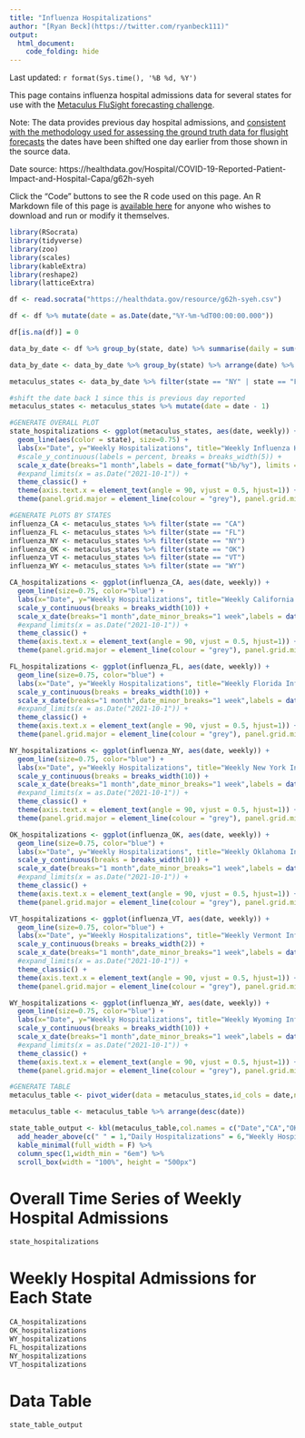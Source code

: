```yaml
---
title: "Influenza Hospitalizations"
author: "[Ryan Beck](https://twitter.com/ryanbeck111)"
output:
  html_document:
    code_folding: hide
---
```


Last updated: `r format(Sys.time(), '%B %d, %Y')`

This page contains influenza hospital admissions data for several states for use with the [Metaculus FluSight forecasting challenge](https://www.metaculus.com/project/1322/?order_by=close_time&project=1322&status=open).

Note: The data provides previous day hospital admissions, and [consistent with the methodology used for assessing the ground truth data for flusight forecasts](https://github.com/computationalUncertaintyLab/Flusight-forecast-data/tree/master/data-truth) the dates have been shifted one day earlier from those shown in the source data.

Date source: https://healthdata.gov/Hospital/COVID-19-Reported-Patient-Impact-and-Hospital-Capa/g62h-syeh

Click the "Code" buttons to see the R code used on this page. An R Markdown file of this page is [available here](https://github.com/ryooan/ryooan.github.io/tree/master/forecasting) for anyone who wishes to download and run or modify it themselves.

```r

library(RSocrata)
library(tidyverse)
library(zoo)
library(scales)
library(kableExtra)
library(reshape2)
library(latticeExtra)

df <- read.socrata("https://healthdata.gov/resource/g62h-syeh.csv")

df <- df %>% mutate(date = as.Date(date,"%Y-%m-%dT00:00:00.000"))

df[is.na(df)] = 0

data_by_date <- df %>% group_by(state, date) %>% summarise(daily = sum(previous_day_admission_influenza_confirmed))

data_by_date <- data_by_date %>% group_by(state) %>% arrange(date) %>% mutate(weekly = rollapply(daily,7,sum, fill = NA, align = "right"))

metaculus_states <- data_by_date %>% filter(state == "NY" | state == "FL" | state == "OK" | state == "CA" | state == "VT" | state == "WY")

#shift the date back 1 since this is previous day reported
metaculus_states <- metaculus_states %>% mutate(date = date - 1)

#GENERATE OVERALL PLOT
state_hospitalizations <- ggplot(metaculus_states, aes(date, weekly)) +
  geom_line(aes(color = state), size=0.75) +
  labs(x="Date", y="Weekly Hospitalizations", title="Weekly Influenza Hospitalizations", color="State") +
  #scale_y_continuous(labels = percent, breaks = breaks_width(5)) +
  scale_x_date(breaks="1 month",labels = date_format("%b/%y"), limits = as.Date(c('2020-10-01',NA))) +
  #expand_limits(x = as.Date("2021-10-1")) +
  theme_classic() +
  theme(axis.text.x = element_text(angle = 90, vjust = 0.5, hjust=1)) +
  theme(panel.grid.major = element_line(colour = "grey"), panel.grid.minor = element_line(colour = "lightgrey"))

#GENERATE PLOTS BY STATES
influenza_CA <- metaculus_states %>% filter(state == "CA")
influenza_FL <- metaculus_states %>% filter(state == "FL")
influenza_NY <- metaculus_states %>% filter(state == "NY")
influenza_OK <- metaculus_states %>% filter(state == "OK")
influenza_VT <- metaculus_states %>% filter(state == "VT")
influenza_WY <- metaculus_states %>% filter(state == "WY")

CA_hospitalizations <- ggplot(influenza_CA, aes(date, weekly)) +
  geom_line(size=0.75, color="blue") +
  labs(x="Date", y="Weekly Hospitalizations", title="Weekly California Influenza Hospitalizations") +
  scale_y_continuous(breaks = breaks_width(10)) +
  scale_x_date(breaks="1 month",date_minor_breaks="1 week",labels = date_format("%b/%y"), limits = as.Date(c('2021-09-01',NA))) +
  #expand_limits(x = as.Date("2021-10-1")) +
  theme_classic() +
  theme(axis.text.x = element_text(angle = 90, vjust = 0.5, hjust=1)) +
  theme(panel.grid.major = element_line(colour = "grey"), panel.grid.minor = element_line(colour = "gray90"))

FL_hospitalizations <- ggplot(influenza_FL, aes(date, weekly)) +
  geom_line(size=0.75, color="blue") +
  labs(x="Date", y="Weekly Hospitalizations", title="Weekly Florida Influenza Hospitalizations") +
  scale_y_continuous(breaks = breaks_width(10)) +
  scale_x_date(breaks="1 month",date_minor_breaks="1 week",labels = date_format("%b/%y"), limits = as.Date(c('2021-09-01',NA))) +
  #expand_limits(x = as.Date("2021-10-1")) +
  theme_classic() +
  theme(axis.text.x = element_text(angle = 90, vjust = 0.5, hjust=1)) +
  theme(panel.grid.major = element_line(colour = "grey"), panel.grid.minor = element_line(colour = "gray90"))

NY_hospitalizations <- ggplot(influenza_NY, aes(date, weekly)) +
  geom_line(size=0.75, color="blue") +
  labs(x="Date", y="Weekly Hospitalizations", title="Weekly New York Influenza Hospitalizations") +
  scale_y_continuous(breaks = breaks_width(10)) +
  scale_x_date(breaks="1 month",date_minor_breaks="1 week",labels = date_format("%b/%y"), limits = as.Date(c('2021-09-01',NA))) +
  #expand_limits(x = as.Date("2021-10-1")) +
  theme_classic() +
  theme(axis.text.x = element_text(angle = 90, vjust = 0.5, hjust=1)) +
  theme(panel.grid.major = element_line(colour = "grey"), panel.grid.minor = element_line(colour = "gray90"))

OK_hospitalizations <- ggplot(influenza_OK, aes(date, weekly)) +
  geom_line(size=0.75, color="blue") +
  labs(x="Date", y="Weekly Hospitalizations", title="Weekly Oklahoma Influenza Hospitalizations") +
  scale_y_continuous(breaks = breaks_width(10)) +
  scale_x_date(breaks="1 month",date_minor_breaks="1 week",labels = date_format("%b/%y"), limits = as.Date(c('2021-09-01',NA))) +
  #expand_limits(x = as.Date("2021-10-1")) +
  theme_classic() +
  theme(axis.text.x = element_text(angle = 90, vjust = 0.5, hjust=1)) +
  theme(panel.grid.major = element_line(colour = "grey"), panel.grid.minor = element_line(colour = "gray90"))

VT_hospitalizations <- ggplot(influenza_VT, aes(date, weekly)) +
  geom_line(size=0.75, color="blue") +
  labs(x="Date", y="Weekly Hospitalizations", title="Weekly Vermont Influenza Hospitalizations") +
  scale_y_continuous(breaks = breaks_width(2)) +
  scale_x_date(breaks="1 month",date_minor_breaks="1 week",labels = date_format("%b/%y"), limits = as.Date(c('2021-09-01',NA))) +
  #expand_limits(x = as.Date("2021-10-1")) +
  theme_classic() +
  theme(axis.text.x = element_text(angle = 90, vjust = 0.5, hjust=1)) +
  theme(panel.grid.major = element_line(colour = "grey"), panel.grid.minor = element_line(colour = "gray90"))

WY_hospitalizations <- ggplot(influenza_WY, aes(date, weekly)) +
  geom_line(size=0.75, color="blue") +
  labs(x="Date", y="Weekly Hospitalizations", title="Weekly Wyoming Influenza Hospitalizations") +
  scale_y_continuous(breaks = breaks_width(10)) +
  scale_x_date(breaks="1 month",date_minor_breaks="1 week",labels = date_format("%b/%y"), limits = as.Date(c('2021-09-01',NA))) +
  #expand_limits(x = as.Date("2021-10-1")) +
  theme_classic() +
  theme(axis.text.x = element_text(angle = 90, vjust = 0.5, hjust=1)) +
  theme(panel.grid.major = element_line(colour = "grey"), panel.grid.minor = element_line(colour = "gray90"))

#GENERATE TABLE
metaculus_table <- pivot_wider(data = metaculus_states,id_cols = date,names_from = state,values_from = c("daily","weekly"))

metaculus_table <- metaculus_table %>% arrange(desc(date))

state_table_output <- kbl(metaculus_table,col.names = c("Date","CA","OK","WY","FL","NY","VT","CA","OK","WY","FL","NY","VT")) %>%
  add_header_above(c(" " = 1,"Daily Hospitalizations" = 6,"Weekly Hospitalizations" = 6)) %>%
  kable_minimal(full_width = F) %>%
  column_spec(1,width_min = "6em") %>%
  scroll_box(width = "100%", height = "500px")

```


# Overall Time Series of Weekly Hospital Admissions
```r
state_hospitalizations

```

# Weekly Hospital Admissions for Each State
```r
CA_hospitalizations
OK_hospitalizations
WY_hospitalizations
FL_hospitalizations
NY_hospitalizations
VT_hospitalizations

```

# Data Table
```r
state_table_output

```
